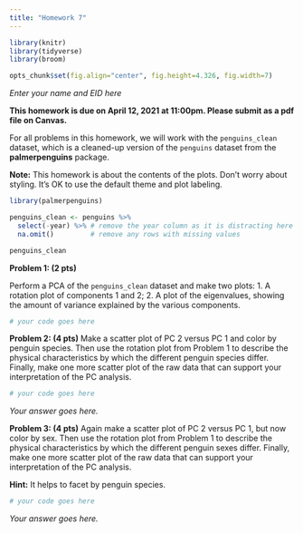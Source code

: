 ```yaml
---
title: "Homework 7"
---
```


```r
library(knitr)
library(tidyverse)
library(broom)

opts_chunk$set(fig.align="center", fig.height=4.326, fig.width=7)
```

*Enter your name and EID here*

**This homework is due on April 12, 2021 at 11:00pm. Please submit as a pdf file on Canvas.**

For all problems in this homework, we will work with the `penguins_clean` dataset, which is a cleaned-up version of the `penguins` dataset from the **palmerpenguins** package.

**Note:** This homework is about the contents of the plots. Don't worry about styling. It's OK to use the default theme and plot labeling.

```r
library(palmerpenguins)

penguins_clean <- penguins %>% 
  select(-year) %>% # remove the year column as it is distracting here
  na.omit()         # remove any rows with missing values

penguins_clean
```

**Problem 1: (2 pts)** 

Perform a PCA of the `penguins_clean` dataset and make two plots: 1. A rotation plot of components 1 and 2; 2. A plot of the eigenvalues, showing the amount of variance explained by the various components.

```r
# your code goes here
```


**Problem 2: (4 pts)** Make a scatter plot of PC 2 versus PC 1 and color by penguin species. Then use the rotation plot from Problem 1 to describe the physical characteristics by which the different penguin species differ. Finally, make one more scatter plot of the raw data that can support your interpretation of the PC analysis.

```r
# your code goes here
```

*Your answer goes here.*


**Problem 3: (4 pts)** Again make a scatter plot of PC 2 versus PC 1, but now color by sex. Then use the rotation plot from Problem 1 to describe the physical characteristics by which the different penguin sexes differ. Finally, make one more scatter plot of the raw data that can support your interpretation of the PC analysis.

**Hint:** It helps to facet by penguin species.

```r
# your code goes here
```

*Your answer goes here.*
